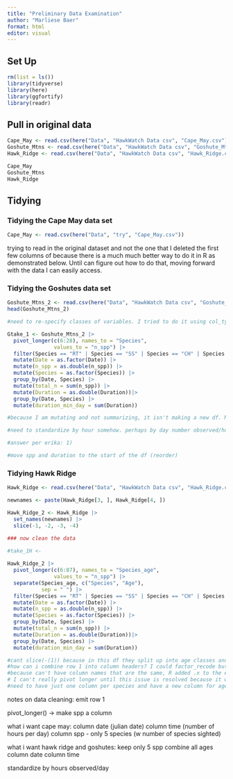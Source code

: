 ```yaml
---
title: "Preliminary Data Examination"
author: "Marliese Baer"
format: html
editor: visual
---
```


## Set Up
```r
rm(list = ls())
library(tidyverse)
library(here)
library(ggfortify)
library(readr)
```

## Pull in original data
```r
Cape_May <- read.csv(here("Data", "HawkWatch Data csv", "Cape_May.csv"))
Goshute_Mtns <- read.csv(here("Data", "HawkWatch Data csv", "Goshute_Mtns.csv"))
Hawk_Ridge <- read.csv(here("Data", "HawkWatch Data csv", "Hawk_Ridge.csv"))

Cape_May
Goshute_Mtns
Hawk_Ridge
```

## Tidying

### Tidying the Cape May data set
```r
Cape_May <- read.csv(here("Data", "try", "Cape_May.csv"))
```
trying to read in the original dataset and not the one that I deleted the first few columns of because there is a much much better way to do it in R as demonstrated below. Until can figure out how to do that, moving forward with the data I can easily access.

### Tidying the Goshutes data set
```r
Goshute_Mtns_2 <- read.csv(here("Data", "HawkWatch Data csv", "Goshute_Mtns.csv"), na = c("NA"), skip = 3) |> slice(-(1))
head(Goshute_Mtns_2)

#need to re-specify classes of variables. I tried to do it using col_types = cols() and spec() (col_types = cols(Date = col_factor()) but for some reason it isn't working so I am just going to modify some locally using mutate and as._____ below. I would like to come back and do it when reading in the data however, because it is just way cleaner.

Gtake_1 <- Goshute_Mtns_2 |>
  pivot_longer(c(6:28), names_to = "Species",
               values_to = "n_spp") |>
  filter(Species == "RT" | Species == "SS" | Species == "CH" | Species == "AK" | Species == "PG") |>
  mutate(Date = as.factor(Date)) |>
  mutate(n_spp = as.double(n_spp)) |>
  mutate(Species = as.factor(Species)) |>
  group_by(Date, Species) |>
  mutate(total_n = sum(n_spp)) |>
  mutate(Duration = as.double(Duration))|>
  group_by(Date, Species) |>
  mutate(duration_min_day = sum(Duration))

#because I am mutating and not summarizing, it isn't making a new df. Maybe need to keep only columns want to use and make new df to use (multiple for diff uses).

#need to standardize by hour somehow. perhaps by day number observed/hours observed?

#answer per erika: 1) 

#move spp and duration to the start of the df (reorder)

```


### Tidying Hawk Ridge
```r
Hawk_Ridge <- read.csv(here("Data", "HawkWatch Data csv", "Hawk_Ridge.csv"), na = c("NA"))

newnames <- paste(Hawk_Ridge[3, ], Hawk_Ridge[4, ])

Hawk_Ridge_2 <- Hawk_Ridge |>
  set_names(newnames) |>
  slice(-1, -2, -3, -4)

### now clean the data
  
#take_1H <- 

Hawk_Ridge_2 |>
  pivot_longer(c(6:87), names_to = "Species_age",
               values_to = "n_spp") |>
  separate(Species_age, c("Species", "Age"),
           sep = " ") |>
  filter(Species == "RT" | Species == "SS" | Species == "CH" | Species == "AK" | Species == "PG") |>
  mutate(Date = as.factor(Date)) |>
  mutate(n_spp = as.double(n_spp)) |>
  mutate(Species = as.factor(Species)) |>
  group_by(Date, Species) |>
  mutate(total_n = sum(n_spp)) |>
  mutate(Duration = as.double(Duration))|>
  group_by(Date, Species) |>
  mutate(duration_min_day = sum(Duration))

#cant slice(-(1)) because in this df they split up into age classes and that row actually contains important info
#how can i combine row 1 into column headers? I could factor_recode but it would just take a long time
#because can't have column names that are the same, R added .x to the end of the spp codes that are repeated, x=the number of that same spp repeated as a column.
# I can't really pivot longer until this issue is resolved because it will mess some stuff up.
#need to have just one column per species and have a new column for age and a new column for unit
```



notes on data cleaning:
emit row 1

pivot_longer() -> make spp a column


what i want cape may:
column date (julian date)
column time (number of hours per day)
column spp - only 5 species (w number of species sighted)


what i want hawk ridge and goshutes:
keep only 5 spp
combine all ages
column date
column time

standardize by hours observed/day



